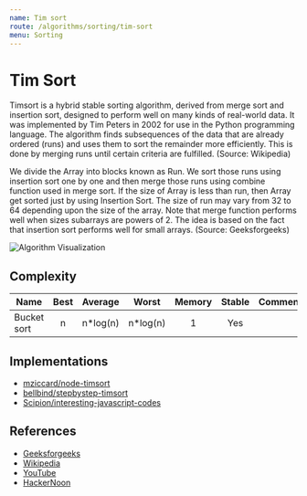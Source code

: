 ```yaml
---
name: Tim sort
route: /algorithms/sorting/tim-sort
menu: Sorting
---
```


# Tim Sort

Timsort is a hybrid stable sorting algorithm, derived from merge sort and insertion sort,
designed to perform well on many kinds of real-world data. It was implemented by Tim
Peters in 2002 for use in the Python programming language. The algorithm finds
subsequences of the data that are already ordered (runs) and uses them to sort the
remainder more efficiently. This is done by merging runs until certain criteria are
fulfilled. (Source: Wikipedia)

We divide the Array into blocks known as Run. We sort those runs using insertion sort one
by one and then merge those runs using combine function used in merge sort. If the size of
Array is less than run, then Array get sorted just by using Insertion Sort. The size of
run may vary from 32 to 64 depending upon the size of the array. Note that merge function
performs well when sizes subarrays are powers of 2. The idea is based on the fact that
insertion sort performs well for small arrays. (Source: Geeksforgeeks)

![Algorithm Visualization](https://upload.wikimedia.org/wikipedia/commons/thumb/e/e4/Copy_galloping_mode_timsort%282%29.svg/560px-Copy_galloping_mode_timsort%282%29.svg.png)

## Complexity

| Name        | Best |  Average  |   Worst   | Memory | Stable | Comments |
| ----------- | :--: | :-------: | :-------: | :----: | :----: | :------- |
| Bucket sort |  n   | n\*log(n) | n\*log(n) |   1    |  Yes   |          |

## Implementations

- [mziccard/node-timsort](https://github.com/mziccard/node-timsort)
- [bellbind/stepbystep-timsort](https://github.com/bellbind/stepbystep-timsort)
- [Scipion/interesting-javascript-codes](https://github.com/Scipion/interesting-javascript-codes)

## References

- [Geeksforgeeks](https://www.geeksforgeeks.org/timsort/)
- [Wikipedia](https://en.wikipedia.org/wiki/Timsort)
- [YouTube](https://www.youtube.com/watch?v=jVXsjswWo44&ab_channel=MarkLee)
- [HackerNoon](https://hackernoon.com/timsort-the-fastest-sorting-algorithm-youve-never-heard-of-36b28417f399)
